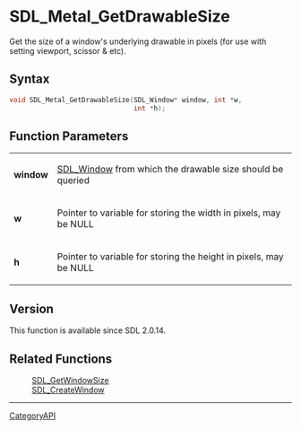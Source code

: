 = SDL_Metal_GetDrawableSize =

Get the size of a window's underlying drawable in pixels (for use with setting viewport, scissor & etc).

== Syntax ==

<syntaxhighlight lang='c'>
void SDL_Metal_GetDrawableSize(SDL_Window* window, int *w,
                               int *h);
</syntaxhighlight>

== Function Parameters ==

{|
|'''window'''
|[[SDL_Window]] from which the drawable size should be queried
|-
|'''w'''
|Pointer to variable for storing the width in pixels, may be NULL
|-
|'''h'''
|Pointer to variable for storing the height in pixels, may be NULL
|}

== Version ==

This function is available since SDL 2.0.14.

== Related Functions ==

:[[SDL_GetWindowSize]]
:[[SDL_CreateWindow]]

----
[[CategoryAPI]]


